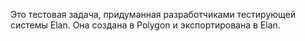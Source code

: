 Это тестовая задача, придуманная разработчиками тестирующей системы Elan. Она создана в Polygon и экспортирована в Elan.